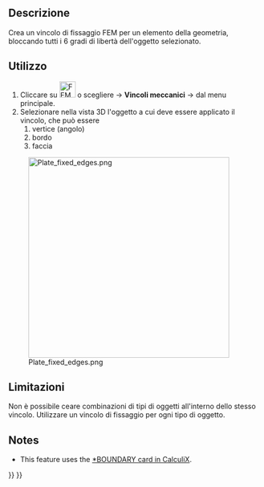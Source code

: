 <languages/>

<div class="mw-translate-fuzzy">
{{Docnav/it
|[[FEM_ConstraintFlowVelocity/it|Vincolo velocità del flusso]]
|[[FEM_ConstraintDisplacement/it| Vincolo di dislocamento]]
|[[FEM_Workbench/it|FEM]]
|IconL=Fem-constraint-flow-velocity.svg
|IconC=Workbench_FEM.svg
|IconR=FEM_ConstraintDisplacement.png
}}
</div>

<div class="mw-translate-fuzzy">
{{GuiCommand/it
|Name=FEM_ConstraintFixed
|Name/it=Vincolo fissaggio
|MenuLocation=Modello → Vincoli meccanici → Vincolo fissaggio
|Workbenches=[[FEM_Workbench/it|FEM]]
|Shortcut=
|SeeAlso=[[FEM_tutorial/it|Tutorial FEM]]
}}
</div>

<span id="Description"></span>
==Descrizione==

<div class="mw-translate-fuzzy">
Crea un vincolo di fissaggio FEM per un elemento della geometria, bloccando tutti i 6 gradi di libertà dell'oggetto selezionato.
</div>

<span id="Usage"></span>
==Utilizzo==

<div class="mw-translate-fuzzy">
#Cliccare su [[Image:FEM ConstraintFixed.png|32px]] o scegliere {{KEY|Modello}} → '''Vincoli meccanici''' → {{KEY|[[Image:FEM ConstraintFixed.png|32px]] Vincolo fissaggio}} dal menu principale.
#Selezionare nella vista 3D l'oggetto a cui deve essere applicato il vincolo, che può essere
## vertice (angolo)
## bordo
## faccia
</div>

[[Image:Plate_fixed_edges.png|400px]]

<div lang="en" dir="ltr" class="mw-content-ltr">
{{Caption|Square plate fixed (clamped) on all edges.}}
</div>

<span id="Limitations"></span>
==Limitazioni==

<div class="mw-translate-fuzzy">
Non è possibile ceare combinazioni di tipi di oggetti all'interno dello stesso vincolo.
Utilizzare un vincolo di fissaggio per ogni tipo di oggetto.
</div>

<div lang="en" dir="ltr" class="mw-content-ltr">
==Notes==
</div>

<div lang="en" dir="ltr" class="mw-content-ltr">
* This feature uses the [https://web.mit.edu/calculix_v2.7/CalculiX/ccx_2.7/doc/ccx/node163.html *BOUNDARY card in CalculiX].
</div>


<div class="mw-translate-fuzzy">
{{Docnav/it
|[[FEM_ConstraintFlowVelocity/it|Vincolo velocità del flusso]]
|[[FEM_ConstraintDisplacement/it| Vincolo di dislocamento]]
|[[FEM_Workbench/it|FEM]]
|IconL=Fem-constraint-flow-velocity.svg
|IconC=Workbench_FEM.svg
|IconR=FEM_ConstraintDisplacement.png
}}
</div>

{{FEM_Tools_navi{{#translation:}}}}
{{Userdocnavi{{#translation:}}}}